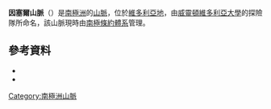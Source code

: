 {{Coord|77|24|S|161|18|E|source:GNIS|display=title}}

'''因塞爾山脈'''（{{lang-en|Insel Range}}）是[[南極洲|南極洲]]的[[山脈|山脈]]，位於[[維多利亞地|維多利亞地]]，由[[威靈頓維多利亞大學|威靈頓維多利亞大學]]的探險隊所命名，該山脈現時由[[南極條約體系|南極條約體系]]管理。

==參考資料==
*{{cite gnis | type = antarid | id = 7320| name = Insel Range | accessdate = 2012-07-08}}
*{{usgs-gazetteer|id=7320}}

{{DEFAULTSORT:Insel Range}}
[[Category:南極洲山脈|Category:南極洲山脈]]


{{McMurdoDryValleys-geo-stub}}